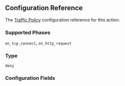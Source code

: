 
## Configuration Reference

The [Traffic Policy](/traffic-policy/) configuration
reference for this action.

### Supported Phases

`on_tcp_connect`, `on_http_request`

### Type

`deny`

### Configuration Fields

<Tabs groupId="phase" queryString="phase">
	<TabItem value="on_http_request" label="on_http_request">
		<HTTP />
	</TabItem>
	<TabItem value="on_tcp_connect" label="on_tcp_connect">
		<TCP />
	</TabItem>
</Tabs>
